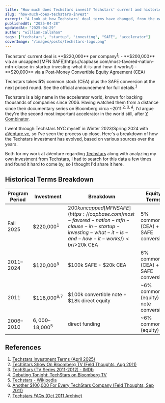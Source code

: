 ```yaml
---
title: "How much does Techstars invest? Techstars' current and historical investment terms for startups"
slug: "how-much-does-techstars-invest"
excerpt: "A look at how Techstars' deal terms have changed, from the early days to the current $220k offer."
publishedAt: "2025-04-28"
updatedAt: "2025-04-29"
author: "william-callahan"
tags: ["techstars", "startup", "investing", "SAFE", "accelerator"]
coverImage: "/images/posts/techstars-logo.png"
---
```


<BackgroundInfo title="Update (April 28, 2025): Current Techstars Investment Terms">
Techstars' current deal is **$220,000** per company<sup><a href="#ref1">1</a></sup>:
- **$200,000** via an uncapped [MFN SAFE](https://capbase.com/most-favored-nation-mfn-clause-in-startup-investing-what-it-is-and-how-it-works/)
- **$20,000** via a Post-Money Convertible Equity Agreement (CEA)

Techstars takes **5%** common stock (CEA) plus the SAFE conversion at the next priced round. See the official announcement for full details.<sup><a href="#ref1">1</a></sup>

</BackgroundInfo>

Techstars is a big name in the accelerator world, known for backing thousands of companies since 2006. Having watched them from a distance since their documentary series on Bloomberg circa ~2011 <sup><a href="#ref2">2</a>, <a href="#ref3">3</a>, <a href="#ref4">4</a></sup>, I'd argue they're the second most important accelerator in the world still, after [Y Combinator](https://ycombinator.com/).

I went through Techstars NYC myself in Winter 2023/Spring 2024 with [aVenture.vc](https://aventure.vc), so I've seen the process up close. Here's a breakdown of how the Techstars investment has evolved, based on various sources over the years.

Both for my work at aVenture regarding [Techstars](https://aventure.vc/investors/firms/techstars-boulder-co-us) along with analyzing my [own investment from Techstars](https://aventure.vc/companies/aventure-venture-capital-san-francisco-ca-usa), I had to search for this data a few times and found it hard to come by, so I thought I'd share it here.

## Historical Terms Breakdown

| Program Period | Investment                 | Breakdown                                                                                                                                    | Equity Terms                          | Notes                                                                                                                                        |
| -------------- | -------------------------- | -------------------------------------------------------------------------------------------------------------------------------------------- | ------------------------------------- | -------------------------------------------------------------------------------------------------------------------------------------------- |
| Fall 2025      | $220,000<sup>1</sup>       | $200k uncapped [MFN SAFE](https://capbase.com/most-favored-nation-mfn-clause-in-startup-investing-what-it-is-and-how-it-works/)<br/>$20k CEA | 5% common (CEA) + SAFE conversion     | Uncapped [MFN SAFE](https://capbase.com/most-favored-nation-mfn-clause-in-startup-investing-what-it-is-and-how-it-works/), CEA for 5% common |
| 2011–2024      | $120,000<sup>5</sup>       | $100k SAFE + $20k CEA                                                                                                                        | 6% common (CEA) + SAFE conversion     | SAFE cap typically $10M; 20% discount                                                                                                        |
| 2011           | $118,000<sup>6,7</sup>     | $100k convertible note + $18k direct equity                                                                                                  | ~6% common (equity) + note conversion | Note converts at next priced round                                                                                                           |
| 2006–2010      | $6,000–$18,000<sup>5</sup> | direct funding                                                                                                                               | ~6% common (equity)                   | Varies by year and location                                                                                                                  |

## References

<ol id="references" className="text-sm my-1.5 list-decimal pl-5 space-y-1.5">
  <li id="ref1">
    <a href="https://www.techstars.com/newsroom/investment-terms" target="_blank">Techstars Investment Terms (April 2025)</a>
  </li>
  <li id="ref2">
    <a href="https://feld.com/archives/2011/08/techstars-show-on-bloomberg-tv/" target="_blank">TechStars Show On Bloomberg TV (Feld Thoughts, Aug 2011)</a>
  </li>
  <li id="ref3">
    <a href="https://www.imdb.com/title/tt2421922/" target="_blank">TechStars (TV Series 2011-2012) - IMDb</a>
  </li>
  <li id="ref4">
    <a href="https://www.bloomberg.com/company/press/debuting-tonight-techstars-on-bloomberg-tv/" target="_blank">Debuting Tonight: TechStars on Bloomberg TV</a>
  </li>
  <li id="ref5">
    <a href="https://en.wikipedia.org/wiki/Techstars" target="_blank">Techstars - Wikipedia</a>
  </li>
  <li id="ref6">
    <a href="https://feld.com/archives/2011/09/another-100000-for-every-techstars-company/" target="_blank">Another $100,000 For Every TechStars Company (Feld Thoughts, Sep 2011)</a>
  </li>
  <li id="ref7">
    <a href="https://web.archive.org/web/20111015034430/http://www.techstars.com/program/faqs/" target="_blank">Techstars FAQs (Oct 2011 Archive)</a>
  </li>
</ol>
